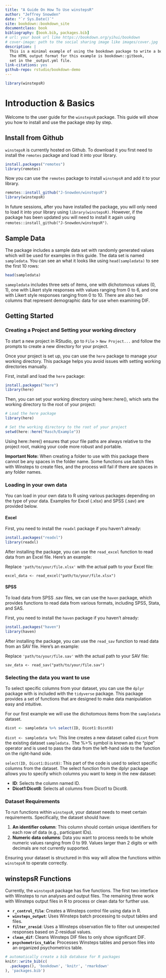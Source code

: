 ```yaml
--- 
title: "A Guide On How To Use winstepsR"
author: "Jeffrey Snowden"
date: "`r Sys.Date()`"
site: bookdown::bookdown_site
documentclass: book
bibliography: [book.bib, packages.bib]
# url: your book url like https://bookdown.org/yihui/bookdown
# cover-image: path to the social sharing image like images/cover.jpg
description: |
  This is a minimal example of using the bookdown package to write a book.
  The HTML output format for this example is bookdown::gitbook,
  set in the _output.yml file.
link-citations: yes
github-repo: rstudio/bookdown-demo
---
```


```r
library(winstepsR) 
```

# Introduction & Basics

Welcome to the user guide for the `winstepsR` package. This guide will show you how to install and use the package step by step.

## Install from Github

`winstepsR` is currently hosted on Github. To download it you first need to install the `remotes` package and load it into your library.

```r
install.packages("remotes")
library(remotes)
```

Now you can use the `remotes` package to install `winstepsR` and add it to your library.

```r
remotes::install_github("J-Snowden/winstepsR")
library(winstepsR)
```

In future sessions, after you have installed the package, you will only need to load it into your library using `library(winstepsR)`. However, if the package has been updated you will need to install it again using `remotes::install_github("J-Snowden/winstepsR")`.

## Sample Data

The package includes a sample data set with randomly generated values which will be used for examples in this guide. The data set is named `sampledata`. You can see an what it looks like using `head(sampledata)` to see the first 10 rows:

```r
head(sampledata)
```

`samepledata` includes three sets of items, one with dichotomous values (0, 1), one with Likert style responses with values ranging from 0 to 6, and one with Likert style responses ranging from 0 to 10. There are also two columns that represent demographic data for use when examining DIF.

## Getting Started

### Creating a Project and Setting your working directory

To start a new project in RStudio, go to `File` > `New Project...` and follow the prompts to create a new directory for your project. 

Once your project is set up, you can use the `here` package to manage your working directory. This package helps you avoid issues with setting working directories manually.

First, install and load the `here` package:

```r
install.packages("here")
library(here)
```

Then, you can set your working directory using here::here(), which sets the working directory to the root of your project:

```r
# Load the here package
library(here)

# Set the working directory to the root of your project
setwd(here::here("Rasch/Example"))
```

Using here::here() ensures that your file paths are always relative to the project root, making your code more robust and portable.

**Important Note:** When creating a folder to use with this package there cannot be any spaces in the folder name. Some functions use batch files with Winsteps to create files, and the process will fail if there are spaces in any folder names.

### Loading in your own data

You can load in your own data to R using various packages depending on the type of your data. Examples for Excel (.xlsx) and SPSS (.sav) are provided below.

#### Excel

First, you need to install the `readxl` package if you haven't already:

```r
install.packages("readxl")
library(readxl)
```

After installing the package, you can use the `read_excel` function to read data from an Excel file. Here's an example:

Replace `'path/to/your/file.xlsx'` with the actual path to your Excel file:

`excel_data <- read_excel("path/to/your/file.xlsx")`

#### SPSS

To load data from SPSS .sav files, we can use the `haven` package, which provides functions to read data from various formats, including SPSS, Stata, and SAS.

First, you need to install the `haven` package if you haven't already:

```r
install.packages("haven")
library(haven)
```

After installing the package, you can use the `read_sav` function to read data from an SAV file. Here's an example:

Replace `'path/to/your/file.sav'` with the actual path to your SAV file:

`sav_data <- read_sav("path/to/your/file.sav")`

### Selecting the data you want to use

To select specific columns from your dataset, you can use the `dplyr` package with is included with the `tidyverse` package. This package provides a set of functions that are designed to make data manipulation easy and intuitive.

For our first example we will use the dichotomous items from the `sampledata` dataset.

```r
dicot <- sampledata %>% select(ID, Dicot1:Dicot8)
```


`dicot <- sampledata %>%`: This line creates a new dataset called `dicot` from the existing dataset `sampledata.` The %>% symbol is known as the "pipe" operator and is used to pass the data from the left-hand side to the function on the right-hand side.

`select(ID, Dicot1:Dicot8)`: This part of the code is used to select specific columns from the dataset. The select function from the dplyr package allows you to specify which columns you want to keep in the new dataset:

- **ID**: Selects the column named ID.
- **Dicot1:Dicot8**: Selects all columns from Dicot1 to Dicot8.

### Dataset Requirements

To run functions within `winstepsR`, your dataset needs to meet certain requirements. Specifically, the dataset should have:

1. **An identifier column**: This column should contain unique identifiers for each row of data (e.g., participant IDs).
2. **Numeric data columns**: Data you want to process needs to be whole numeric values ranging from 0 to 99. Values larger than 2 digits or with decimals are not currently supported.

Ensuring your dataset is structured in this way will allow the functions within `winstepsR` to operate correctly.

## winstepsR Functions

Currently, the `winstepsR` package has five functions. The first two interface with Winsteps to run analyses and output files. The remaining three work with Winsteps output files in R to process or clean data for further use.

- **`r_control_file`**: Creates a Winsteps control file using data in R.
- **`winsteps_output`**: Uses Winsteps batch processing to output tables and files.
- **`filter_zresid`**: Uses a Winsteps observation file to filter out unexpected responses based on Z-residual values.
- **`clean_dif`**: Cleans Winsteps DIF files to only show significant DIF.
- **`psychometrics_table`**: Processes Winsteps tables and person files into an organized psychometrics table.

```r
# automatically create a bib database for R packages
knitr::write_bib(c(
  .packages(), 'bookdown', 'knitr', 'rmarkdown'
), 'packages.bib')
```
